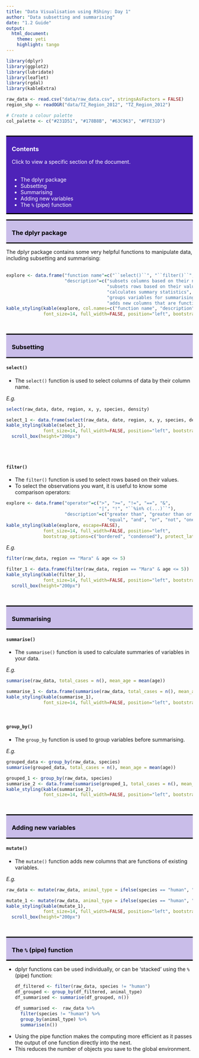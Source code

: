 ```yaml
---
title: "Data Visualisation using RShiny: Day 1"
author: "Data subsetting and summarising"
date: "1.2 Guide"
output: 
  html_document:
    theme: yeti
    highlight: tango
---
```


```r
library(dplyr)
library(ggplot2)
library(lubridate)
library(leaflet)
library(rgdal)
library(kableExtra)

raw_data <- read.csv("data/raw_data.csv", stringsAsFactors = FALSE)
region_shp <- readOGR("data/TZ_Region_2012", "TZ_Region_2012")

# Create a colour palette
col_palette <- c("#231D51", "#178B8B", "#63C963", "#FFE31D")
```

<style>
h1, h2, h3, h4 {font-weight: bold;}
.question {font-weight: bold; color: #4E23B8;}
hr {border: 2px solid black;}
a:link {color: white; text-decoration: none;}
a:visited {color: white; text-decoration: none;}
a:hover {color: #c9bde9; text-decoration: none;}
a:active {color: white; text-decoration: none;}
.panel-aims {color: white; background-color: #4E23B8; border-top: 3px solid black; border-bottom: 3px solid black; padding-left: 15px; padding-right: 15px; } 
.panel-section {color: black; background-color: #c9bde9; border-top: 3px solid black; border-bottom: 3px solid black; padding-left: 15px; padding-right: 15px; } 
</style>

<!--- ---------------------------------------------------------------------- -->
<!--- Aims section -->

<br>
<div class="row"> <!--- Setup grid for layout -->
<div class="col-md-12"> <!--- Begin column set -->
<div class="panel panel-aims"> <!--- Begin panel -->
<h3>Contents</h3>
Click to view a specific section of the document.  
<br>
<ul>
<li><a href="#1">The dplyr package</a></li>
<li><a href="#2">Subsetting</a></li>
<li><a href="#3">Summarising</a></li>
<li><a href="#4">Adding new variables</a></li>
<li><a href="#5">The ``%`` (pipe) function</a></li>
</ul>
</div> <!--- End panel -->
</div> <!--- End column set -->
</div> <!--- End grid -->

<!--- ---------------------------------------------------------------------- -->
<!--- 1. The dplyr package -->

<div class="row"> <!--- Setup grid for layout -->
<div class="col-md-12"> <!--- Begin column set -->
<div class="panel panel-section"> <!--- Begin panel -->
<h3 id="1">The dplyr package</h3>
</div> <!--- End panel -->
</div> <!--- End column set -->
</div> <!--- End grid -->

The dplyr package contains some very helpful functions to manipulate data, including subsetting and summarising:  
<br>
``` r
explore <- data.frame("function name"=c("``select()``", "``filter()``", "``summarise()``", "``group_by()``", "``mutate()``"),
                      "description"=c("subsets columns based on their names",
                                      "subsets rows based on their values",
                                      "calculates summary statistics",
                                      "groups variables for summarising",
                                      "adds new columns that are functions of existing variables"))
kable_styling(kable(explore, col.names=c("function name", "description")), 
              font_size=14, full_width=FALSE, position="left", bootstrap_options=c("bordered", "condensed"))
```
<br>

<!--- ---------------------------------------------------------------------- -->
<!--- 2. Subsetting -->

<div class="row"> <!--- Setup grid for layout -->
<div class="col-md-12"> <!--- Begin column set -->
<div class="panel panel-section"> <!--- Begin panel -->
<h3 id="2">Subsetting</h3>
</div> <!--- End panel -->
</div> <!--- End column set -->
</div> <!--- End grid -->

<h4>``select()``</h4>
<ul>
<li>The `` select()`` function is used to select columns of data by their column name.</li>  
</ul>
<em>E.g.</em>
```r
select(raw_data, date, region, x, y, species, density)
```

``` r
select_1 <- data.frame(select(raw_data, date, region, x, y, species, density))
kable_styling(kable(select_1), 
              font_size=14, full_width=FALSE, position="left", bootstrap_options=c("bordered", "condensed")) %>%
  scroll_box(height="200px")
```

<br><br>
<h4>``filter()``</h4>
<ul>
<li>The `` filter()`` function is used to select rows based on their values.</li>
<li>To select the observations you want, it is useful to know some comparison operators:</li>
</ul>
``` r
explore <- data.frame("operator"=c(">", ">=", "!=", "==", "&", 
                                   "|", "!", "``%in% c(...)``"),
                      "description"=c("greater than", "greater than or equal to", "not equal",
                                      "equal", "and", "or", "not", "one in a list of elements"))
kable_styling(kable(explore, escape=FALSE), 
              font_size=14, full_width=FALSE, position="left", 
              bootstrap_options=c("bordered", "condensed"), protect_latex = TRUE)
```

<em>E.g.</em>
```r
filter(raw_data, region == "Mara" & age <= 5)
```

``` r
filter_1 <- data.frame(filter(raw_data, region == "Mara" & age <= 5))
kable_styling(kable(filter_1), 
              font_size=14, full_width=FALSE, position="left", bootstrap_options=c("bordered", "condensed")) %>%
  scroll_box(height="200px")
```
<br>

<!--- ---------------------------------------------------------------------- -->
<!--- 3. Summarising -->

<div class="row"> <!--- Setup grid for layout -->
<div class="col-md-12"> <!--- Begin column set -->
<div class="panel panel-section"> <!--- Begin panel -->
<h3 id="3">Summarising</h3>
</div> <!--- End panel -->
</div> <!--- End column set -->
</div> <!--- End grid -->

<h4> ``summarise()``</h4>
<ul>
<li>The `` summarise()`` function is used to calculate summaries of variables in your data.</li>
</ul>
<em>E.g.</em>
```r
summarise(raw_data, total_cases = n(), mean_age = mean(age))
```

``` r
summarise_1 <- data.frame(summarise(raw_data, total_cases = n(), mean_age = mean(age)))
kable_styling(kable(summarise_1), 
              font_size=14, full_width=FALSE, position="left", bootstrap_options=c("bordered", "condensed"))
```

<br>
<h4> ``group_by()``</h4>
<ul>
<li>The `` group_by `` function is used to group variables before summarising.</li>
</ul>
<em>E.g.</em>
```r
grouped_data <- group_by(raw_data, species)
summarise(grouped_data, total_cases = n(), mean_age = mean(age))
```

``` r
grouped_1 <- group_by(raw_data, species)
summarise_2 <- data.frame(summarise(grouped_1, total_cases = n(), mean_age = mean(age)))
kable_styling(kable(summarise_2), 
              font_size=14, full_width=FALSE, position="left", bootstrap_options=c("bordered", "condensed"))
```
<br>

<!--- ---------------------------------------------------------------------- -->
<!--- 4. Adding new variables -->

<div class="row"> <!--- Setup grid for layout -->
<div class="col-md-12"> <!--- Begin column set -->
<div class="panel panel-section"> <!--- Begin panel -->
<h3 id="4">Adding new variables</h3>
</div> <!--- End panel -->
</div> <!--- End column set -->
</div> <!--- End grid -->

<h4>``mutate()``</h4>
<ul>
<li>The ``mutate()`` function adds new columns that are functions of existing variables.</li>
</ul>
<em>E.g.</em>
```r
raw_data <- mutate(raw_data, animal_type = ifelse(species == "human", "human", "animal"))
```

``` r
mutate_1 <- mutate(raw_data, animal_type = ifelse(species == "human", "human", "animal"))
kable_styling(kable(mutate_1), 
              font_size=14, full_width=FALSE, position="left", bootstrap_options=c("bordered", "condensed")) %>%
  scroll_box(height="200px")
```
<br>

<!--- ---------------------------------------------------------------------- -->
<!--- 5. The ``%`` (pipe) function -->

<div class="row"> <!--- Setup grid for layout -->
<div class="col-md-12"> <!--- Begin column set -->
<div class="panel panel-section"> <!--- Begin panel -->
<h3 id="5">The ``%`` (pipe) function</h3>
</div> <!--- End panel -->
</div> <!--- End column set -->
</div> <!--- End grid -->

<ul>
<li>dplyr functions can be used individually, or can be 'stacked' using the ``%`` (pipe) function:
<br>

```r
df_filtered <- filter(raw_data, species != "human") 
df_grouped <- group_by(df_filtered, animal_type)
df_summarised <- summarise(df_grouped, n())

df_summarised <-  raw_data %>% 
  filter(species != "human") %>% 
  group_by(animal_type) %>% 
  summarise(n())
```
</li>
<li>Using the pipe function makes the computing more efficient as it passes the output of one function directly into the next.</li>
<li>This reduces the number of objects you save to the global environment.</li>
</ul>
<br>
